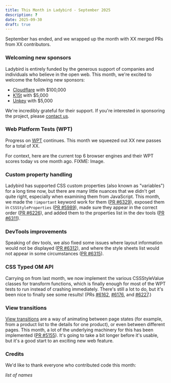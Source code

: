 ```yaml
---
title: This Month in Ladybird - September 2025
description: ?
date: 2025-09-30
draft: true
---
```


September has ended, and we wrapped up the month with XX merged PRs from XX contributors.

### Welcoming new sponsors

Ladybird is entirely funded by the generous support of companies and individuals who believe in the open web. This month, we're excited to welcome the following new sponsors:

- [Cloudflare](https://cloudflare.com) with $100,000
- [K15t](https://www.k15t.com) with $5,000
- [Unkey](https://www.unkey.com) with $5,000

We're incredibly grateful for their support. If you're interested in sponsoring the project, please [contact us](mailto:contact@ladybird.org).

### Web Platform Tests (WPT)

Progress on [WPT](https://web-platform-tests.org) continues. This month we squeezed out XX new passes for a total of XX.

For context, here are the current top 6 browser engines and their WPT scores today vs one month ago.
FIXME: Image.

### Custom property handling

Ladybird has supported CSS custom properties (also known as "variables") for a long time now, but there are many little
nuances that we didn't get quite right, especially when examining them from JavaScript.
This month, we made the `!important` keyword work for them ([PR #6329](https://github.com/LadybirdBrowser/ladybird/pull/6329)),
exposed them in `CSSStyleProperties` ([PR #5989](https://github.com/LadybirdBrowser/ladybird/pull/5989)),
made sure they appear in the correct order ([PR #6226](https://github.com/LadybirdBrowser/ladybird/pull/6226)),
and added them to the properties list in the dev tools ([PR #6311](https://github.com/LadybirdBrowser/ladybird/pull/6311)).

### DevTools improvements

Speaking of dev tools, we also fixed some issues where layout information would not be displayed ([PR #6312](https://github.com/LadybirdBrowser/ladybird/pull/6312)),
and where the style sheets list would not appear in some circumstances ([PR #6315](https://github.com/LadybirdBrowser/ladybird/pull/6315)).

### CSS Typed OM API

Carrying on from last month, we now implement the various CSSStyleValue classes for transform functions, which is
finally enough for most of the WPT tests to run instead of crashing immediately. There's still a lot to do, but it's
been nice to finally see some results!
(PRs [#6162](https://github.com/LadybirdBrowser/ladybird/pull/6162), [#6176](https://github.com/LadybirdBrowser/ladybird/pull/6176), and [#6227](https://github.com/LadybirdBrowser/ladybird/pull/6227).)

### View transitions

[View transitions](https://drafts.csswg.org/css-view-transitions-1/) are a way of animating between page states
(for example, from a product list to the details for one product), or even between different pages.
This month, a lot of the underlying machinery for this has been implemented ([PR #5155](https://github.com/LadybirdBrowser/ladybird/pull/5155)).
It's going to take a bit longer before it's usable, but it's a good start to an exciting new web feature.

### Credits

We'd like to thank everyone who contributed code this month:

_list of names_
